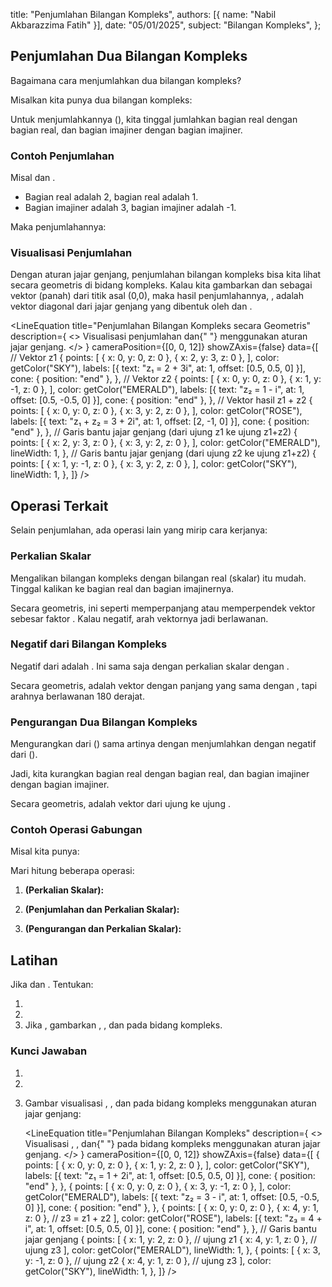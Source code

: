 
  title: "Penjumlahan Bilangan Kompleks",
  authors: [{ name: "Nabil Akbarazzima Fatih" }],
  date: "05/01/2025",
  subject: "Bilangan Kompleks",
};

## Penjumlahan Dua Bilangan Kompleks

Bagaimana cara menjumlahkan dua bilangan kompleks?

Misalkan kita punya dua bilangan kompleks:

<div className="flex flex-col gap-4">
  <BlockMath math="z_1 = x_1 + iy_1" />
  <BlockMath math="z_2 = x_2 + iy_2" />
</div>

Untuk menjumlahkannya (<InlineMath math="z_1 + z_2" />), kita tinggal jumlahkan bagian real dengan bagian real, dan bagian imajiner dengan bagian imajiner.

<BlockMath math="z_1 + z_2 = (x_1 + x_2) + i(y_1 + y_2)" />

### Contoh Penjumlahan

Misal <InlineMath math="z_1 = 2 + 3i" /> dan <InlineMath math="z_2 = 1 - i" />.

- Bagian real <InlineMath math="z_1" /> adalah 2, bagian real <InlineMath math="z_2" /> adalah 1.
- Bagian imajiner <InlineMath math="z_1" /> adalah 3, bagian imajiner <InlineMath math="z_2" /> adalah -1.

Maka penjumlahannya:

<BlockMath math="z_1 + z_2 = (2 + 1) + i(3 + (-1)) = 3 + i(2) = 3 + 2i" />

### Visualisasi Penjumlahan

Dengan aturan jajar genjang, penjumlahan bilangan kompleks bisa kita lihat secara geometris di bidang kompleks. Kalau kita gambarkan <InlineMath math="z_1" /> dan <InlineMath math="z_2" /> sebagai vektor (panah) dari titik asal (0,0), maka hasil penjumlahannya, <InlineMath math="z_1 + z_2" />, adalah vektor diagonal dari jajar genjang yang dibentuk oleh <InlineMath math="z_1" /> dan <InlineMath math="z_2" />.

<LineEquation
  title="Penjumlahan Bilangan Kompleks secara Geometris"
  description={
    <>
      Visualisasi penjumlahan <InlineMath math="z_1 = 2+3i" /> dan{" "}
      <InlineMath math="z_2 = 1-i" /> menggunakan aturan jajar genjang.
    </>
  }
  cameraPosition={[0, 0, 12]}
  showZAxis={false}
  data={[
    // Vektor z1
    {
      points: [
        { x: 0, y: 0, z: 0 },
        { x: 2, y: 3, z: 0 },
      ],
      color: getColor("SKY"),
      labels: [{ text: "z₁ = 2 + 3i", at: 1, offset: [0.5, 0.5, 0] }],
      cone: { position: "end" },
    },
    // Vektor z2
    {
      points: [
        { x: 0, y: 0, z: 0 },
        { x: 1, y: -1, z: 0 },
      ],
      color: getColor("EMERALD"),
      labels: [{ text: "z₂ = 1 - i", at: 1, offset: [0.5, -0.5, 0] }],
      cone: { position: "end" },
    },
    // Vektor hasil z1 + z2
    {
      points: [
        { x: 0, y: 0, z: 0 },
        { x: 3, y: 2, z: 0 },
      ],
      color: getColor("ROSE"),
      labels: [{ text: "z₁ + z₂ = 3 + 2i", at: 1, offset: [2, -1, 0] }],
      cone: { position: "end" },
    },
    // Garis bantu jajar genjang (dari ujung z1 ke ujung z1+z2)
    {
      points: [
        { x: 2, y: 3, z: 0 },
        { x: 3, y: 2, z: 0 },
      ],
      color: getColor("EMERALD"),
      lineWidth: 1,
    },
    // Garis bantu jajar genjang (dari ujung z2 ke ujung z1+z2)
    {
      points: [
        { x: 1, y: -1, z: 0 },
        { x: 3, y: 2, z: 0 },
      ],
      color: getColor("SKY"),
      lineWidth: 1,
    },
  ]}
/>

## Operasi Terkait

Selain penjumlahan, ada operasi lain yang mirip cara kerjanya:

### Perkalian Skalar

Mengalikan bilangan kompleks <InlineMath math="z = x + iy" /> dengan bilangan real (skalar) <InlineMath math="c" /> itu mudah. Tinggal kalikan <InlineMath math="c" /> ke bagian real dan bagian imajinernya.

<BlockMath math="cz = c(x + iy) = cx + i(cy)" />

Secara geometris, ini seperti memperpanjang atau memperpendek vektor <InlineMath math="z" /> sebesar faktor <InlineMath math="c" />. Kalau <InlineMath math="c" /> negatif, arah vektornya jadi berlawanan.

### Negatif dari Bilangan Kompleks

Negatif dari <InlineMath math="z = x + iy" /> adalah <InlineMath math="-z" />. Ini sama saja dengan perkalian skalar dengan <InlineMath math="c = -1" />.

<BlockMath math="-z = -(x + iy) = -x + i(-y) = -x - iy" />

Secara geometris, <InlineMath math="-z" /> adalah vektor dengan panjang yang sama dengan <InlineMath math="z" />, tapi arahnya berlawanan 180 derajat.

### Pengurangan Dua Bilangan Kompleks

Mengurangkan <InlineMath math="z_2" /> dari <InlineMath math="z_1" /> (<InlineMath math="z_1 - z_2" />) sama artinya dengan menjumlahkan <InlineMath math="z_1" /> dengan negatif dari <InlineMath math="z_2" /> (<InlineMath math="z_1 + (-z_2)" />).

<BlockMath math="z_1 - z_2 = z_1 + (-z_2) = (x_1 + (-x_2)) + i(y_1 + (-y_2)) = (x_1 - x_2) + i(y_1 - y_2)" />

Jadi, kita kurangkan bagian real dengan bagian real, dan bagian imajiner dengan bagian imajiner.

Secara geometris, <InlineMath math="z_1 - z_2" /> adalah vektor dari ujung <InlineMath math="z_2" /> ke ujung <InlineMath math="z_1" />.

### Contoh Operasi Gabungan

Misal kita punya:

<div className="flex flex-col gap-4">
  <BlockMath math="z_1 = 2 + \frac{1}{2}i" />
  <BlockMath math="z_2 = -3 + \sqrt{2}i" />
</div>

Mari hitung beberapa operasi:

1.  **<InlineMath math="2z_1" /> (Perkalian Skalar):**

    <BlockMath math="2z_1 = 2(2 + \frac{1}{2}i) = 2(2) + i(2 \times \frac{1}{2}) = 4 + i" />

2.  **<InlineMath math="z_1 + 3z_2" /> (Penjumlahan dan Perkalian Skalar):**

    <div className="flex flex-col gap-4">
      <BlockMath math="z_1 + 3z_2 = (2 + \frac{1}{2}i) + 3(-3 + \sqrt{2}i)" />
      <BlockMath math="= (2 + \frac{1}{2}i) + (3(-3) + i(3\sqrt{2}))" />
      <BlockMath math="= (2 + \frac{1}{2}i) + (-9 + 3\sqrt{2}i)" />
      <BlockMath math="= (2 - 9) + i(\frac{1}{2} + 3\sqrt{2})" />
      <BlockMath math="= -7 + i(\frac{1}{2} + 3\sqrt{2})" />
    </div>

3.  **<InlineMath math="2z_1 - z_2" /> (Pengurangan dan Perkalian Skalar):**
    <div className="flex flex-col gap-4">
      <BlockMath math="2z_1 - z_2 = (4 + i) - (-3 + \sqrt{2}i)" />
      <BlockMath math="= (4 - (-3)) + i(1 - \sqrt{2})" />
      <BlockMath math="= (4 + 3) + i(1 - \sqrt{2})" />
      <BlockMath math="= 7 + i(1 - \sqrt{2})" />
    </div>

## Latihan

Jika <InlineMath math="z_1 = 1 + 2i" /> dan <InlineMath math="z_2 = 3 - i" />. Tentukan:

1.  <InlineMath math="z_1 + z_2" />
2.  <InlineMath math="z_1 - z_2" />
3.  Jika <InlineMath math="z_3 = z_1 + z_2" />, gambarkan <InlineMath math="z_1" />, <InlineMath math="z_2" />, dan <InlineMath math="z_3" /> pada bidang kompleks.

### Kunci Jawaban

1.  <InlineMath math="z_1 + z_2 = (1+3) + i(2+(-1)) = 4 + i" />
2.  <InlineMath math="z_1 - z_2 = (1-3) + i(2-(-1)) = -2 + i(3) = -2 + 3i" />
3.  Gambar visualisasi <InlineMath math="z_1" />, <InlineMath math="z_2" />, dan <InlineMath math="z_3 = z_1 + z_2" /> pada bidang kompleks menggunakan aturan jajar genjang:

    <LineEquation
      title="Penjumlahan Bilangan Kompleks"
      description={
        <>
          Visualisasi <InlineMath math="z_1" />, <InlineMath math="z_2" />, dan{" "}
          <InlineMath math="z_3 = z_1 + z_2" /> pada bidang kompleks menggunakan
          aturan jajar genjang.
        </>
      }
      cameraPosition={[0, 0, 12]}
      showZAxis={false}
      data={[
        {
          points: [
            { x: 0, y: 0, z: 0 },
            { x: 1, y: 2, z: 0 },
          ],
          color: getColor("SKY"),
          labels: [{ text: "z₁ = 1 + 2i", at: 1, offset: [0.5, 0.5, 0] }],
          cone: { position: "end" },
        },
        {
          points: [
            { x: 0, y: 0, z: 0 },
            { x: 3, y: -1, z: 0 },
          ],
          color: getColor("EMERALD"),
          labels: [{ text: "z₂ = 3 - i", at: 1, offset: [0.5, -0.5, 0] }],
          cone: { position: "end" },
        },
        {
          points: [
            { x: 0, y: 0, z: 0 },
            { x: 4, y: 1, z: 0 }, // z3 = z1 + z2
          ],
          color: getColor("ROSE"),
          labels: [{ text: "z₃ = 4 + i", at: 1, offset: [0.5, 0.5, 0] }],
          cone: { position: "end" },
        },
        // Garis bantu jajar genjang
        {
          points: [
            { x: 1, y: 2, z: 0 }, // ujung z1
            { x: 4, y: 1, z: 0 }, // ujung z3
          ],
          color: getColor("EMERALD"),
          lineWidth: 1,
        },
        {
          points: [
            { x: 3, y: -1, z: 0 }, // ujung z2
            { x: 4, y: 1, z: 0 }, // ujung z3
          ],
          color: getColor("SKY"),
          lineWidth: 1,
        },
      ]}
    />
